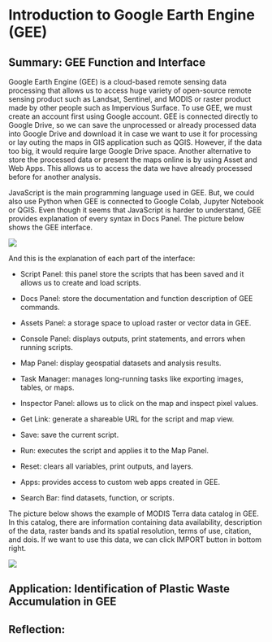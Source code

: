 # Introduction to Google Earth Engine (GEE)

## Summary: GEE Function and Interface

Google Earth Engine (GEE) is a cloud-based remote sensing data processing that allows us to access huge variety of open-source remote sensing product such as Landsat, Sentinel, and MODIS or raster product made by other people such as Impervious Surface. To use GEE, we must create an account first using Google account. GEE is connected directly to Google Drive, so we can save the unprocessed or already processed data into Google Drive and download it in case we want to use it for processing or lay outing the maps in GIS application such as QGIS. However, if the data too big, it would require large Google Drive space. Another alternative to store the processed data or present the maps online is by using Asset and Web Apps. This allows us to access the data we have already processed before for another analysis.

JavaScript is the main programming language used in GEE. But, we could also use Python when GEE is connected to Google Colab, Jupyter Notebook or QGIS. Even though it seems that JavaScript is harder to understand, GEE provides explanation of every syntax in Docs Panel. The picture below shows the GEE interface.

![](Week5_GEEInterface.png)

And this is the explanation of each part of the interface:

-   Script Panel: this panel store the scripts that has been saved and it allows us to create and load scripts.

-   Docs Panel: store the documentation and function description of GEE commands.

-   Assets Panel: a storage space to upload raster or vector data in GEE.

-   Console Panel: displays outputs, print statements, and errors when running scripts.

-   Map Panel: display geospatial datasets and analysis results.

-   Task Manager: manages long-running tasks like exporting images, tables, or maps.

-   Inspector Panel: allows us to click on the map and inspect pixel values.

-   Get Link: generate a shareable URL for the script and map view.

-   Save: save the current script.

-   Run: executes the script and applies it to the Map Panel.

-   Reset: clears all variables, print outputs, and layers.

-   Apps: provides access to custom web apps created in GEE.

-   Search Bar: find datasets, function, or scripts.

The picture below shows the example of MODIS Terra data catalog in GEE. In this catalog, there are information containing data availability, description of the data, raster bands and its spatial resolution, terms of use, citation, and dois. If we want to use this data, we can click IMPORT button in bottom right.

![](Week5_Catalog.png)

## Application: Identification of Plastic Waste Accumulation in GEE

## Reflection:
